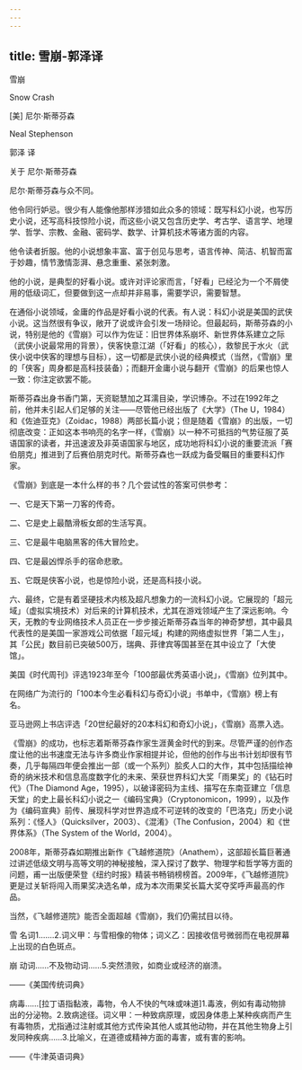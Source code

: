 ```yaml
---
---
---
```

title: 雪崩-郭泽译
---

雪崩

Snow Crash

[美] 尼尔·斯蒂芬森

Neal Stephenson

郭泽 译







关于 尼尔·斯蒂芬森


尼尔·斯蒂芬森与众不同。

他令同行妒忌。很少有人能像他那样涉猎如此众多的领域：既写科幻小说，也写历史小说，还写高科技惊险小说，而这些小说又包含历史学、考古学、语言学、地理学、哲学、宗教、金融、密码学、数学、计算机技术等诸方面的内容。

他令读者折服。他的小说想象丰富、富于创见与思考，语言传神、简洁、机智而富于妙趣，情节激情澎湃、悬念重重、紧张刺激。

他的小说，是典型的好看小说。或许对评论家而言，「好看」已经沦为一个不屑使用的低级词汇，但要做到这一点却并非易事，需要学识，需要智慧。

在通俗小说领域，金庸的作品是好看小说的代表。有人说：科幻小说是美国的武侠小说。这当然很有争议，敞开了说或许会引发一场辩论。但最起码，斯蒂芬森的小说，特别是他的《雪崩》可以作为佐证：旧世界体系崩坏、新世界体系建立之际（武侠小说最常用的背景），侠客快意江湖（「好看」的核心），救黎民于水火（武侠小说中侠客的理想与目标），这一切都是武侠小说的经典模式（当然，《雪崩》里的「侠客」周身都是高科技装备）；而翻开金庸小说与翻开《雪崩》的后果也惊人一致：你注定欲罢不能。

斯蒂芬森出身书香门第，天资聪慧加之耳濡目染，学识博杂。不过在1992年之前，他并未引起人们足够的关注——尽管他已经出版了《大学》（The U，1984）和《佐迪亚克》（Zoidac，1988）两部长篇小说；但是随着《雪崩》的出版，一切彻底改变：正如这本书响亮的名字一样，《雪崩》以一种不可抵挡的气势征服了英语国家的读者，并迅速波及非英语国家与地区，成功地将科幻小说的重要流派「赛伯朋克」推进到了后赛伯朋克时代。斯蒂芬森也一跃成为备受瞩目的重要科幻作家。



《雪崩》到底是一本什么样的书？几个尝试性的答案可供参考：

一、它是天下第一刀客的传奇。

二、它是史上最酷滑板女郎的生活写真。

三、它是最牛电脑黑客的伟大冒险史。

四、它是最凶悍杀手的宿命悲歌。

五、它既是侠客小说，也是惊险小说，还是高科技小说。

六、最终，它是有着坚硬技术内核及超凡想象力的一流科幻小说。它展现的「超元域」（虚拟实境技术）对后来的计算机技术，尤其在游戏领域产生了深远影响。今天，无教的专业网络技术人员正在一步步接近斯蒂芬森当年的神奇梦想，其中最具代表性的是美国一家游戏公司依据「超元域」构建的网络虚拟世界「第二人生」，其「公民」数目前已突破500万，瑞典、菲律宾等国甚至在其中设立了「大使馆」。

美国《时代周刊》评选1923年至今「100部最优秀英语小说」，《雪崩》位列其中。

在网络广为流行的「100本今生必看科幻与奇幻小说」书单中，《雪崩》榜上有名。

亚马逊网上书店评选「20世纪最好的20本科幻和奇幻小说」，《雪崩》高票入选。



《雪崩》的成功，也标志着斯蒂芬森作家生涯黄金时代的到来。尽管严谨的创作态度让他的出书速度无法与许多商业作家相提并论，但他的创作与出书计划却很有节奏，几乎每隔四年便会推出一部（或一个系列）脍炙人口的大作，其中包括描绘神奇的纳米技术和信息高度数字化的未来、荣获世界科幻大奖「雨果奖」的《钻石时代》（The Diamond Age，1995），以破译密码为主线、描写在东南亚建立「信息天堂」的史上最长科幻小说之一《编码宝典》（Cryptonomicon，1999），以及作为《编码宣典》前传、展现科学对世界造成不可逆转的改变的「巴洛克」历史小说系列：《怪人》（Quicksilver，2003）、《混淆》（The Confusion，2004）和《世界体系》（The System of the World，2004）。

2008年，斯蒂芬森如期推出新作《飞越修道院》（Anathem），这部超长篇巨著通过讲述低级文明与高等文明的神秘接触，深入探讨了数学、物理学和哲学等方面的问题，甫一出版便荣登《纽约时报》精装书畅销榜榜首。2009年，《飞越修道院》更是过关斩将闯入雨果奖决选名单，成为本次雨果奖长篇大奖夺奖呼声最高的作品。

当然，《飞越修道院》能否全面超越《雪崩》，我们仍需拭目以待。





雪 名词1.……2.词义甲：与雪相像的物体；词义乙：因接收信号微弱而在电视屏幕上出现的白色斑点。

崩 动词……不及物动词……5.突然溃败，如商业或经济的崩溃。

——《美国传统词典》

病毒……[拉丁语指黏液，毒物，令人不快的气味或味道]1.毒液，例如有毒动物排出的分泌物。2.致病途径。词义甲：一种致病原理，或因身体患上某种疾病而产生有毒物质，尤指通过注射或其他方式传染其他人或其他动物，并在其他生物身上引发同种疾病……3.比喻义，在道德或精神方面的毒害，或有害的影响。

——《牛津英语词典》

